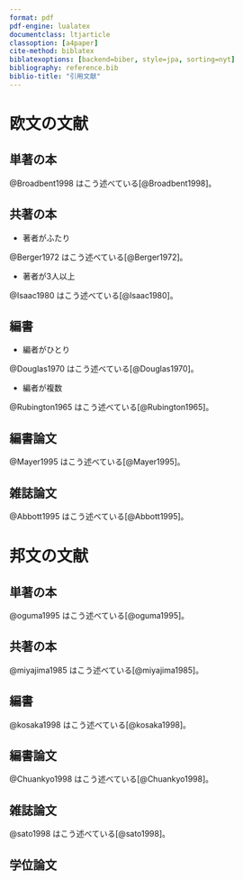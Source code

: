 ```yaml
---
format: pdf
pdf-engine: lualatex
documentclass: ltjarticle
classoption: [a4paper]
cite-method: biblatex
biblatexoptions: [backend=biber, style=jpa, sorting=nyt]
bibliography: reference.bib
biblio-title: "引用文献"
---
```



# 欧文の文献


## 単著の本

@Broadbent1998 はこう述べている[@Broadbent1998]。

\fullcite{Broadbent1998}


## 共著の本

- 著者がふたり

@Berger1972 はこう述べている[@Berger1972]。

\fullcite{Berger1972}

- 著者が3人以上

@Isaac1980 はこう述べている[@Isaac1980]。

\fullcite{Isaac1980}

## 編書

- 編者がひとり

@Douglas1970 はこう述べている[@Douglas1970]。

\fullcite{Douglas1970}


- 編者が複数

@Rubington1965 はこう述べている[@Rubington1965]。

\fullcite{Rubington1965}



## 編書論文


@Mayer1995 はこう述べている[@Mayer1995]。

\fullcite{Mayer1995}


## 雑誌論文


@Abbott1995 はこう述べている[@Abbott1995]。

\fullcite{Abbott1995}

# 邦文の文献

## 単著の本

@oguma1995 はこう述べている[@oguma1995]。

\fullcite{oguma1995}

## 共著の本

@miyajima1985 はこう述べている[@miyajima1985]。

\fullcite{miyajima1985}

## 編書

@kosaka1998 はこう述べている[@kosaka1998]。

\fullcite{kosaka1998}


## 編書論文

@Chuankyo1998 はこう述べている[@Chuankyo1998]。

\fullcite{Chuankyo1998}



## 雑誌論文

@sato1998 はこう述べている[@sato1998]。

\fullcite{sato1998}


## 学位論文

\fullcite{ueno2013}


